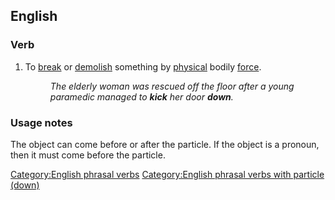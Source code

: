 {{also|kickdown}}
==English==

===Verb===
{{head|en|verb}}

# To [[break]] or [[demolish]] something by [[physical]] bodily [[force]].
#: ''The elderly woman was rescued off the floor after a young paramedic managed to '''kick''' her door '''down'''.''

===Usage notes===
The object can come before or after the particle. If the object is a pronoun, then it must come before the particle.

[[Category:English phrasal verbs]]
[[Category:English phrasal verbs with particle (down)]]
